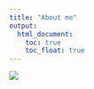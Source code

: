 ```yaml
---
title: "About me"
output: 
  html_document:
    toc: true
    toc_float: true
---
```


![](./Sun_Yi-Resume.jpg)




